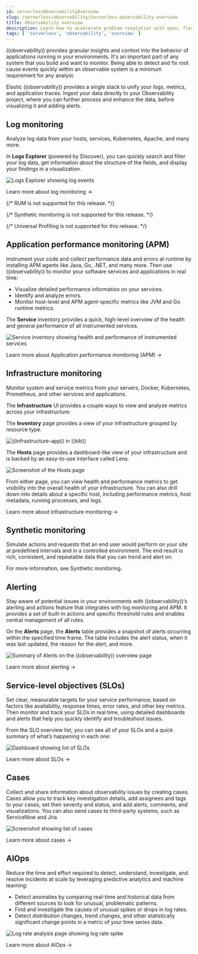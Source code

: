 ```yaml
---
id: serverlessObservabilityOverview
slug: /serverless/observability/serverless-observability-overview
title: Observability overview
description: Learn how to accelerate problem resolution with open, flexible, and unified observability powered by advanced machine learning and analytics.
tags: [ 'serverless', 'observability', 'overview' ]
---
```


<p><DocBadge template="technical preview" /></p>

<div id="observability-introduction"></div>


((observability)) provides granular insights and context into the behavior of applications running in your environments.
It's an important part of any system that you build and want to monitor. 
Being able to detect and fix root cause events quickly within an observable system is a minimum requirement for any analyst.

Elastic ((observability)) provides a single stack to unify your logs, metrics, and application traces.
Ingest your data directly to your Observability project, where you can further process and enhance the data,
before visualizing it and adding alerts.

<DocImage size="xl" flatImage url="./images/serverless-capabilities.svg" alt="Elastic ((observability)) overview diagram"/>

<div id="apm-overview"></div>

## Log monitoring

Analyze log data from your hosts, services, Kubernetes, Apache, and many more.

In **Logs Explorer** (powered by Discover), you can quickly search and filter your log data,
get information about the structure of the fields, and display your findings in a visualization.

![Logs Explorer showing log events](images/log-explorer-overview.png)

<DocLink id="serverlessObservabilityLogMonitoring">Learn more about log monitoring →</DocLink>

<div id="synthetic-monitoring-overview"></div>

{/* RUM is not supported for this release. */}

{/* Synthetic monitoring is not supported for this release. */}

{/* Universal Profiling is not supported for this release. */}

## Application performance monitoring (APM)

Instrument your code and collect performance data and errors at runtime by installing APM agents like Java, Go, .NET, and many more.
Then use ((observability)) to monitor your software services and applications in real time:

* Visualize detailed performance information on your services.
* Identify and analyze errors.
* Monitor host-level and APM agent-specific metrics like JVM and Go runtime metrics.

The **Service** inventory provides a quick, high-level overview of the health and general performance of all instrumented services.

![Service inventory showing health and performance of instrumented services](images/services-inventory.png)

<DocLink id="serverlessObservabilityApm">Learn more about Application performance monitoring (APM) →</DocLink>

<div id="metrics-overview"></div>

## Infrastructure monitoring

Monitor system and service metrics from your servers, Docker, Kubernetes, Prometheus, and other services and applications.

The **Infrastructure** UI provides a couple ways to view and analyze metrics across your infrastructure:

The **Inventory** page provides a view of your infrastructure grouped by resource type.

![((infrastructure-app)) in ((kib))](images/metrics-app.png)

The **Hosts** page provides a dashboard-like view of your infrastructure and is backed by an easy-to-use interface called Lens.

![Screenshot of the Hosts page](images/hosts.png)

From either page, you can view health and performance metrics to get visibility into the overall health of your infrastructure.
You can also drill down into details about a specific host, including performance metrics, host metadata, running processes,
and logs.

<DocLink id="serverlessObservabilityInfrastructureMonitoring">Learn more about infrastructure monitoring → </DocLink>

## Synthetic monitoring

Simulate actions and requests that an end user would perform on your site at predefined intervals and in a controlled environment.
The end result is rich, consistent, and repeatable data that you can trend and alert on.

For more information, see <DocLink id="serverlessObservabilityMonitorSynthetics">Synthetic monitoring</DocLink>.

## Alerting

Stay aware of potential issues in your environments with ((observability))’s alerting
and actions feature that integrates with log monitoring and APM.
It provides a set of built-in actions and specific threshold rules
and enables central management of all rules.

On the **Alerts** page, the **Alerts** table provides a snapshot of alerts occurring within the specified time frame. The table includes the alert status, when it was last updated, the reason for the alert, and more.

![Summary of Alerts on the ((observability)) overview page](images/observability-alerts-overview.png)

<DocLink id="serverlessObservabilityAlerting">Learn more about alerting → </DocLink>

## Service-level objectives (SLOs)

Set clear, measurable targets for your service performance,
based on factors like availability, response times, error rates, and other key metrics.
Then monitor and track your SLOs in real time,
using detailed dashboards and alerts that help you quickly identify and troubleshoot issues.

From the SLO overview list, you can see all of your SLOs and a quick summary of what’s happening in each one:

![Dashboard showing list of SLOs](images/slo-dashboard.png)

<DocLink id="serverlessObservabilitySlos">Learn more about SLOs → </DocLink>

## Cases

Collect and share information about observability issues by creating cases.
Cases allow you to track key investigation details,
add assignees and tags to your cases, set their severity and status, and add alerts,
comments, and visualizations. You can also send cases to third-party systems,
such as ServiceNow and Jira.

![Screenshot showing list of cases](images/cases.png)

<DocLink id="serverlessObservabilityCases">Learn more about cases → </DocLink>

## AIOps

Reduce the time and effort required to detect, understand, investigate, and resolve incidents at scale
by leveraging predictive analytics and machine learning:

* Detect anomalies by comparing real-time and historical data from different sources to look for unusual, problematic patterns.
* Find and investigate the causes of unusual spikes or drops in log rates.
* Detect distribution changes, trend changes, and other statistically significant change points in a metric of your time series data.

![Log rate analysis page showing log rate spike ](images/log-rate-analysis.png)

<DocLink id="serverlessObservabilityAiops">Learn more about AIOps →</DocLink>
